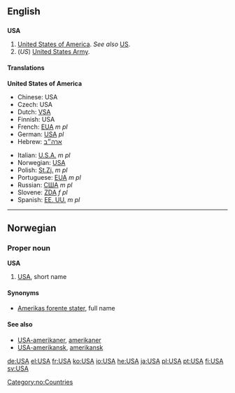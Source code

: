 {{see|usa|Usa|U.S.A.}}
==English==

==={{Initialism}}===
'''USA'''

# [[United States|United States of America]]. ''See also'' [[US]].
# (''US'') [[United States Army]].

====Translations====
'''United States of America'''
{{top}}
*Chinese: USA
*Czech: USA
*Dutch: [[VSA]]
*Finnish: USA
*French: [[EUA]] ''m pl''
*German: [[USA#German|USA]] ''pl''
*Hebrew: [[ארה״ב]]
{{mid}}
*Italian: [[U.S.A.]] ''m pl''
*Norwegian: [[#Norwegian|USA]]
*Polish: [[St.Zj.]] ''m pl''
*Portuguese: [[EUA]] ''m pl''
*Russian: [[США]] ''m pl''
*Slovene: [[ZDA]] ''f pl''
*Spanish: [[EE. UU.]] ''m pl''
{{bottom}}


----

==Norwegian==
===Proper noun===
[[Category:no:Countries]]
'''USA'''
#[[#English|USA]], short name
====Synonyms====
*[[Amerikas forente stater]], full name
====See also====
*[[USA-amerikaner]], [[amerikaner]]
*[[USA-amerikansk]], [[amerikansk]]

[[de:USA]]
[[el:USA]]
[[fr:USA]]
[[ko:USA]]
[[io:USA]]
[[he:USA]]
[[ja:USA]]
[[pl:USA]]
[[pt:USA]]
[[fi:USA]]
[[sv:USA]]